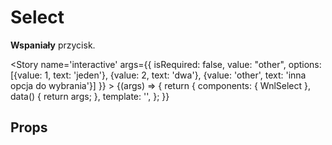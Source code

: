 
<Meta title='atoms/Select' component={WnlSelect} />

# Select

**Wspaniały** przycisk.

<Story name='interactive'
    args={{
        isRequired: false,
        value: "other",
        options: [{value: 1, text: 'jeden'}, {value: 2, text: 'dwa'}, {value: 'other', text: 'inna opcja do wybrania'}]
    }}
    >
    {(args) => {
        return {
            components: { WnlSelect },
            data() {
                return args;
            },
            template: '<wnl-select :is-required="isRequired" :options="options" :value=value />',
        };
    }}
</Story>

## Props

<Props of={WnlSelect} />
